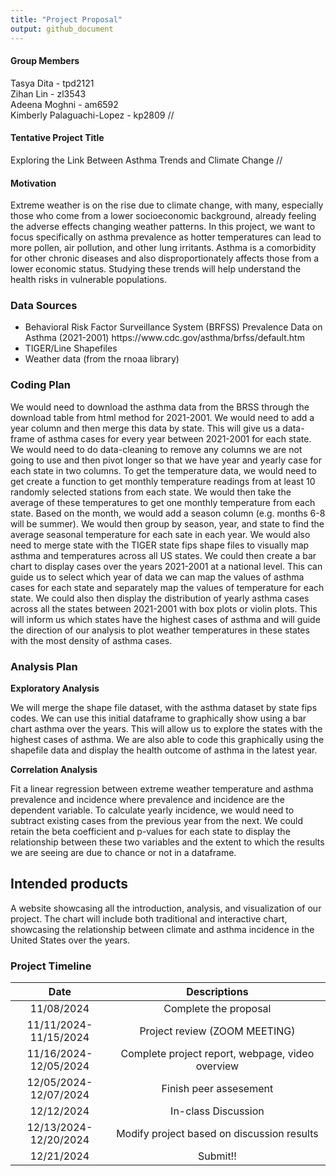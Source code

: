 ```yaml
---
title: "Project Proposal"
output: github_document
---
```


#### Group Members

Tasya Dita - tpd2121  
Zihan Lin - zl3543  
Adeena Moghni - am6592  
Kimberly Palaguachi-Lopez - kp2809  //

#### Tentative Project Title

Exploring the Link Between Asthma Trends and Climate Change //

#### Motivation 

Extreme weather is on the rise due to climate change, with many, especially those who come from a lower socioeconomic background, already feeling the adverse effects changing weather patterns. In this project, we want to focus specifically on asthma prevalence as hotter temperatures can lead to more pollen, air pollution, and other lung irritants. Asthma is a comorbidity for other chronic diseases and also disproportionately affects those from a lower economic status. Studying these trends will help understand the health risks in vulnerable populations.


### Data Sources

* Behavioral Risk Factor Surveillance System (BRFSS) Prevalence Data on Asthma (2021-2001) https://www.cdc.gov/asthma/brfss/default.htm  
* TIGER/Line Shapefiles  
* Weather data (from the rnoaa library)  

### Coding Plan
We would need to download the asthma data from the BRSS through the download table from html method for 2021-2001. We would need to add a year column and then merge this data by state.  This will give us a data-frame of asthma cases for every year between 2021-2001 for each state. We would need to do data-cleaning to remove any columns we are not going to use and then pivot longer so that we have year and  yearly case for each state in two columns. To get the temperature data, we would need to get create a function to get monthly temperature readings from at least 10 randomly selected stations from each state. We would then take the average of these temperatures to get one monthly temperature from each state. Based on the month, we would add a season column (e.g. months 6-8 will be summer). We would then group by season, year, and state to find the average seasonal temperature for each sate in each year. We would also need to merge state with the TIGER state fips shape files to visually map asthma and temperatures across all US states. We could then create a bar chart to display cases over the years 2021-2001 at a national level. This can guide us to select which year of data we can map the values of asthma cases for each state and separately map the values of temperature for each state. We could also then display the distribution of yearly asthma cases across all the states between 2021-2001 with box plots or violin plots. This will inform us which states have the highest cases of asthma and will guide the direction of our analysis to plot weather temperatures in these states with the most density of asthma cases.  

### Analysis Plan

**Exploratory Analysis**

We will merge the shape file dataset, with the asthma dataset by state fips codes. We can use this initial dataframe to graphically show using a bar chart asthma over the years. This will allow us to explore the states with the highest cases of asthma. We are also able to code this graphically using the shapefile data and display the health outcome of asthma in the latest year. 

**Correlation Analysis** 

Fit a linear regression between extreme weather temperature and asthma prevalence and incidence where prevalence and incidence are the dependent variable. To calculate yearly incidence, we would need to subtract existing cases from the previous year from the next. We could retain the beta coefficient and p-values for each state to display the relationship between these two variables and the extent to which the results we are seeing are due to chance or not in a dataframe. 

## Intended products
A website showcasing all the introduction, analysis, and visualization of our project. The chart will include both traditional and interactive chart, showcasing the relationship between climate and asthma incidence in the United States over the years. 

### Project Timeline

|          Date          |                   Descriptions                     |
|:----------------------:|:--------------------------------------------------:|
| 11/08/2024             | Complete the proposal                              |
| 11/11/2024- 11/15/2024 | Project review (ZOOM MEETING)                      |
| 11/16/2024- 12/05/2024 | Complete project report, webpage, video overview   |
| 12/05/2024- 12/07/2024 | Finish peer assesement                             |
| 12/12/2024             | In-class Discussion                                |
| 12/13/2024-12/20/2024  | Modify project based on discussion results         |
| 12/21/2024             | Submit!!                                           |
